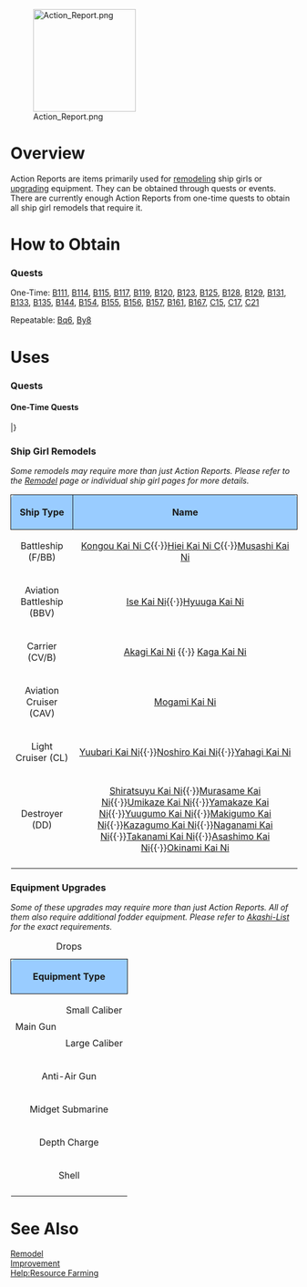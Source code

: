 [[File:Action_Report.png|180px|right]]
=Overview=
Action Reports are items primarily used for [[Remodel (Mechanic)|remodeling]] ship girls or [[Improvement|upgrading]] equipment. They can be obtained through quests or events. There are currently enough Action Reports from one-time quests to obtain all ship girl remodels that require it.

=How to Obtain=
===Quests===

One-Time: [[Quests#B111|B111]], 
[[Quests#B114|B114]], 
[[Quests#B115|B115]], 
[[Quests#B117|B117]], 
[[Quests#B119|B119]], 
[[Quests#B120|B120]], 
[[Quests#B123|B123]], 
[[Quests#B125|B125]], 
[[Quests#B128|B128]], 
[[Quests#B129|B129]], 
[[Quests#B131|B131]], 
[[Quests#B133|B133]], 
[[Quests#B135|B135]], 
[[Quests#B144|B144]], 
[[Quests#B154|B154]], 
[[Quests#B155|B155]], 
[[Quests#B156|B156]], 
[[Quests#B157|B157]], 
[[Quests#B161|B161]], 
[[Quests#B167|B167]], 
[[Quests#C15|C15]], 
[[Quests#C17|C17]], 
[[Quests#C21|C21]]

Repeatable: [[Quests#Bq6|Bq6]], 
[[Quests#By8|By8]] 

=Uses=

===Quests===
<div class="mw-collapsible mw-collapsed"><h4>One-Time Quests</h4>
<div class="mw-collapsible-content">
{{QuestsHeader}}
{{Quests
| type = Factory
| listnum = F64
| reqQuest = 
| reqQuest2 = 
| reqQuest3 =
| namejp = 「遊撃部隊」艦隊司令部の創設
| nameen = Organize of the Striking Force Fleet Command Facility
| req =  Striking Force Mission: We are aiming to develop the "Strike Force Fleet Command Facility". Equip the "Fleet Command Facility" on the first slot of the secretary ship; scrap any 3 radars; prepare 10 development materials, 2000 steel and 2 [[Action Report]]s!<br>
*Equip a [[Fleet Command Facility]] onto the Secretary ship and scrap 3 Radars, and have 10 Development Materials, 2000 steel and 2 Action Reports
| fuel = 0
| ammo = 300
| steel = 0
| bauxite = 0
| other = [[Striking Force Fleet Command Facility]] x1
| notes = Required items will be consumed upon completion of quest and [[Fleet Command Facility]] will become the [[Striking Force Fleet Command Facility]]
| once  = true
}}
|}
</div></div>

===Ship Girl Remodels===

''Some remodels may require more than just Action Reports. Please refer to the [[Remodel_(Mechanic)|Remodel]] page or individual ship girl pages for more details.''

{| class="wikitable"
!style="text-align: center; border-radius: 6px 0 0 0; border-style: solid; border-width: 1px; background-color:#99CCFF;"|Ship Type
!style="text-align: center; border-radius: 0 6px 0 0; border-style: solid; border-width: 1px; background-color:#99CCFF;" |Name
|-
| style="text-align:center;"|Battleship (F/BB)
| style="text-align:center;"|[[Kongou|Kongou Kai Ni C]]{{·}}[[Hiei|Hiei Kai Ni C]]{{·}}[[Musashi|Musashi Kai Ni]]
|-
| style="text-align:center;"|Aviation Battleship (BBV)
| style="text-align:center;"|[[Ise|Ise Kai Ni]]{{·}}[[Hyuuga|Hyuuga Kai Ni]]
|-
| style="text-align:center;"|Carrier (CV/B)
| style="text-align:center;"|[[Akagi|Akagi Kai Ni]] {{·}} [[Kaga|Kaga Kai Ni]]
|-
| style="text-align:center;"|Aviation Cruiser (CAV)
| style="text-align:center;"|[[Mogami|Mogami Kai Ni]]
|-
| style="text-align:center;"|Light Cruiser (CL)
| style="text-align:center;"|[[Yuubari|Yuubari Kai Ni]]{{·}}[[Noshiro|Noshiro Kai Ni]]{{·}}[[Yahagi|Yahagi Kai Ni]]
|-
| style="text-align:center;"|Destroyer (DD)
| style="text-align:center;"|[[Shiratsuyu|Shiratsuyu Kai Ni]]{{·}}[[Murasame|Murasame Kai Ni]]{{·}}[[Umikaze|Umikaze Kai Ni]]{{·}}[[Yamakaze|Yamakaze Kai Ni]]{{·}}[[Yuugumo|Yuugumo Kai Ni]]{{·}}[[Makigumo|Makigumo Kai Ni]]{{·}}[[Kazagumo|Kazagumo Kai Ni]]{{·}}[[Naganami|Naganami Kai Ni]]{{·}}[[Takanami|Takanami Kai Ni]]{{·}}[[Asashimo|Asashimo Kai Ni]]{{·}}[[Okinami|Okinami Kai Ni]]
|-
|}<references/>

{{Clear}}

===Equipment Upgrades===

''Some of these upgrades may require more than just Action Reports. All of them also require additional fodder equipment. Please refer to [https://akashi-list.me/ Akashi-List] for the exact requirements.''

{| class="wikitable" style="width:100%;"
|+ Drops
|-
!style="text-align: center;  border-radius: 6px 0 0 0;border-style: solid; border-width: 1px; background-color:#99CCFF;" colspan="2"|Equipment Type
!style="text-align: center;  border-radius: 0 6px 0 0;border-style: solid; border-width: 1px; background-color:#99CCFF;" |Name
|-
|style="text-align: center;" rowspan="2"| Main Gun
|style="text-align: center;" | Small Caliber
|[[12.7cm Twin Mount Type-D Kai 2]]
|-
|style="text-align: center;" | Large Caliber
|[[41cm Twin Gun Mount Kai 2]]{{·}}[[41cm Triple Gun Mount Kai 2]]{{·}}[[51cm Twin Gun Mount]]
|-
|style="text-align: center;" colspan="2"| Anti-Air Gun
|[[12cm 30 Tube Rocket Launcher Kai 2]]
|-
|style="text-align: center;" colspan="2"| Midget Submarine
|[[Type C Kouhyouteki]]
|-
|style="text-align: center;" colspan="2"| Depth Charge
|[[Type 2 12cm Mortar Kai (Concentrated Deployment)]]
|-
|style="text-align: center;" colspan="2"| Shell
|[[Type 1 Armor-Piercing (AP) Shell Kai]]
|-
|}

=See Also=
[[Remodel (Mechanic)|Remodel]]<br>
[[Improvement]]<br>
[[Help:Resource Farming]]<br>
{{Mechanics}}